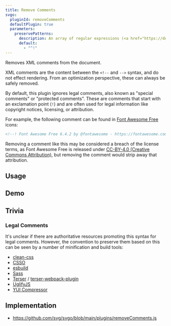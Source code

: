 ```yaml
---
title: Remove Comments
svgo:
  pluginId: removeComments
  defaultPlugin: true
  parameters:
    preservePatterns:
      description: An array of regular expressions (<a href="https://developer.mozilla.org/docs/Web/JavaScript/Reference/Global_Objects/RegExp" target="_blank">RegExp</a> or string). If the comment matches any of these, including partial matches, the comment is preserved. Set to <code>false</code> to disable this behavior and remove comments indiscriminately.
      default:
        - "^!"
---
```


Removes XML comments from the document.

XML comments are the content between the `<!--` and `-->` syntax, and do not effect rendering. From an optimization perspective, these can always be safely removed.

By default, this plugin ignores legal comments, also known as "special comments" or "protected comments". These are comments that start with an exclamation point (`!`) and are often used for legal information like copyright notices, licensing, or attribution. 

For example, the following comment can be found in [Font Awesome Free](https://fontawesome.com/license/free) icons:

```svg
<!--! Font Awesome Free 6.4.2 by @fontawesome - https://fontawesome.com License - https://fontawesome.com/license (Commercial License) Copyright 2023 Fonticons, Inc. -->
```

Removing a comment like this may be considered a breach of the license terms, as Font Awesome Free is released under [CC-BY-4.0 (Creative Commons Attribution)](https://creativecommons.org/licenses/by/4.0/), but removing the comment would strip away that attribution.

## Usage

<PluginUsage/>

## Demo

<PluginDemo/>

## Trivia

### Legal Comments

It's unclear if there are authoritative resources promoting this syntax for legal comments. However, the convention to preserve them based on this can be seen by a number of minification and build tools:

* [clean-css](https://github.com/clean-css/clean-css#how-to-preserve-a-comment-block)
* [CSSO](https://github.com/css/csso#syntaxcompressast-options)
* [esbuild](https://esbuild.github.io/api/#legal-comments)
* [Sass](https://sass-lang.com/documentation/syntax/comments/)
* [Terser](https://github.com/terser/terser#keeping-copyright-notices-or-other-comments) / [terser-webpack-plugin](https://github.com/webpack-contrib/terser-webpack-plugin#preserve-comments)
* [UglifyJS](https://github.com/mishoo/UglifyJS#keeping-copyright-notices-or-other-comments)
* [YUI Compressor](https://github.com/yui/yuicompressor#notes)

## Implementation

* https://github.com/svg/svgo/blob/main/plugins/removeComments.js
